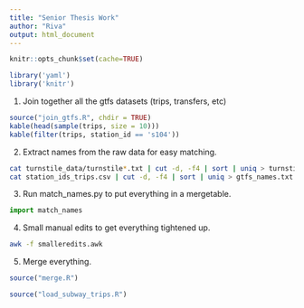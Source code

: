 ```yaml
---
title: "Senior Thesis Work"
author: "Riva"
output: html_document
---
```

```r
knitr::opts_chunk$set(cache=TRUE)
```

```r
library('yaml')  
library('knitr')

```
1. Join together all the gtfs datasets (trips, transfers, etc)
```r
source("join_gtfs.R", chdir = TRUE)
kable(head(sample(trips, size = 10)))
kable(filter(trips, station_id == 's104'))
```
2. Extract names from the raw data for easy matching.
```sh
cat turnstile_data/turnstile*.txt | cut -d, -f4 | sort | uniq > turnstile_names.txt
cat station_ids_trips.csv | cut -d, -f4 | sort | uniq > gtfs_names.txt
```
3. Run match_names.py to put everything in a mergetable.
```python
import match_names
```
4. Small manual edits to get everything tightened up.
```sh
awk -f smalleredits.awk
```
5. Merge everything.
```r
source("merge.R")
```
```r
source("load_subway_trips.R")
```

